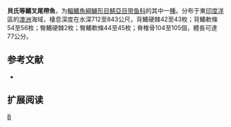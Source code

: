 {{Speciesbox 
| genus = Aphanopus
| species = beckeri
| status = NE
| authority = [[Parin|Parin]], 1994
| synonyms = 
}}

'''貝氏等鰭叉尾帶魚'''，为[[輻鰭魚綱|輻鰭魚綱]][[鱸形目|鱸形目]][[鯖亞目|鯖亞目]][[带鱼科|带鱼科]]的其中一[[種|種]]。分布于東[[印度洋|印度洋]]區的[[澳洲|澳洲]]海域，棲息深度在水深712至843公尺，背鰭硬棘42至43枚；背鰭軟條54至56枚；臀鰭硬棘2枚；臀鰭軟條44至45枚；脊椎骨104至105個，體長可達77公分。

== 参考文献 ==
*{{FishBase_species|genus=Aphanopus|species=beckeri|year=2011|month=12}}

== 扩展阅读 ==
{{refbegin}}
{{wikispecies-inline|Aphanopus beckeri|貝氏等鰭叉尾帶魚}}
{{refend}}
{{Taxonbar|from=Q2373941}}

[[Category:等鰭叉尾帶魚屬|B]]


{{鱸形目小作品}}